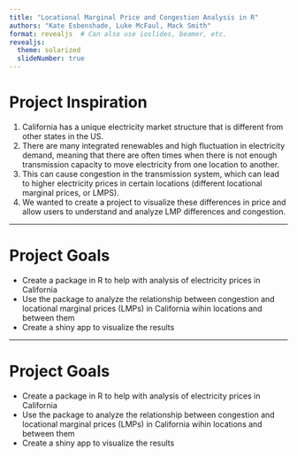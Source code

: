 ```yaml
---
title: "Locational Marginal Price and Congestion Analysis in R"
authors: "Kate Esbenshade, Luke McFaul, Mack Smith"
format: revealjs  # Can also use ioslides, beamer, etc.
revealjs:
  theme: solarized
  slideNumber: true
---
```


# Project Inspiration

1. California has a unique electricity market structure that is different from other states in the US. 
2. There are many integrated renewables and high fluctuation in electricity demand, meaning that there are often times when there is not enough transmission capacity to move electricity from one location to another. 
3. This can cause congestion in the transmission system, which can lead to higher electricity prices in certain locations (different locational marginal prices, or LMPS).
4. We wanted to create a project to visualize these differences in price and allow users to understand and analyze LMP differences and congestion. 

---

# Project Goals
- Create a package in R to help with analysis of electricity prices in California
- Use the package to analyze the relationship between congestion and locational marginal prices (LMPs) in California wihin locations and between them
- Create a shiny app to visualize the results

---

# Project Goals
- Create a package in R to help with analysis of electricity prices in California
- Use the package to analyze the relationship between congestion and locational marginal prices (LMPs) in California wihin locations and between them
- Create a shiny app to visualize the results
